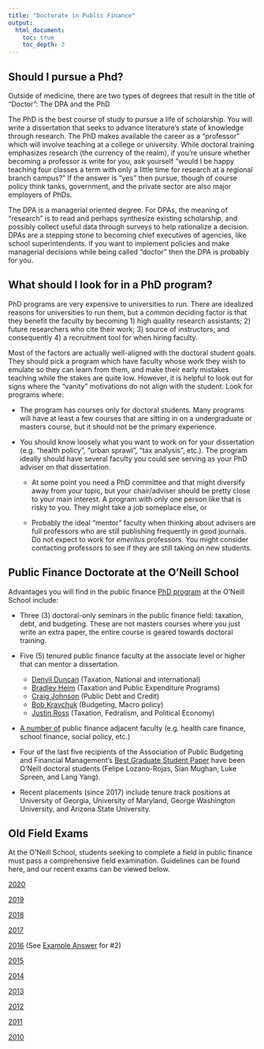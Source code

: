 ```yaml
---
title: "Doctorate in Public Finance"
output:
  html_document:
    toc: true
    toc_depth: 2
---
```


## Should I pursue a Phd?

Outside of medicine, there are two types of degrees that result in the title of "Doctor": The DPA and the PhD

The PhD is the best course of study to pursue a life of scholarship. You will write a dissertation that seeks to advance literature's state of knowledge through research. The PhD makes available the career as a "professor" which will involve teaching at a college or university. While doctoral training emphasizes research (the currency of the realm), if you're unsure whether becoming a professor is write for you, ask yourself "would I be happy teaching four classes a term with only a little time for research at a regional branch campus?" If the answer is "yes" then pursue, though of course policy think tanks, government, and the private sector are also major employers of PhDs. 

The DPA is a managerial oriented degree. For DPAs, the meaning of "research" is to read and perhaps synthesize existing scholarship, and possibly collect useful data through surveys to help rationalize a decision. DPAs are a stepping stone to becoming chief executives of agencies, like school superintendents. If you want to implement policies and make managerial decisions while being called "doctor" then the DPA is probably for you.

## What should I look for in a PhD program?

PhD programs are very expensive to universities to run. There are idealized reasons for universities to run them, but a common deciding factor is that they benefit the faculty by becoming 1) high quality research assistants; 2) future researchers who cite their work; 3) source of instructors; and consequently 4) a recruitment tool for when hiring faculty.

Most of the factors are actually well-aligned with the doctoral student goals. They should pick a program which have faculty whose work they wish to emulate so they can learn from them, and make their early mistakes teaching while the stakes are quite low. However, it is helpful to look out for signs where the "vanity" motivations do not align with the student. Look for programs where:

* The program has courses only for doctoral students. Many programs will have at least a few courses that are sitting in on a undergraduate or masters course, but it should not be the primary experience. 

* You should know loosely what you want to work on for your dissertation (e.g. "health policy", "urban sprawl", "tax analysis", etc.). The program ideally should have several faculty you could see serving as your PhD adviser on that dissertation. 

  + At some point you need a PhD committee and that might diversify away from your topic, but your chair/adviser should be pretty close to your main interest. A program with only one person like that is risky to you. They might take a job someplace else, or 

  + Probably the ideal "mentor" faculty when thinking about advisers are full professors who are still publishing frequently in good journals. Do not expect to work for *emeritus* professors. You might consider contacting professors to see if they are still taking on new students.

## Public Finance Doctorate at the O'Neill School

Advantages you will find in the public finance [PhD program](https://oneill.indiana.edu/doctoral/degrees/public-affairs/index.html) at the O'Neill School include:

* Three (3) doctoral-only seminars in the public finance field: taxation, debt, and budgeting. These are not masters courses where you just write an extra paper, the entire course is geared towards doctoral training.

* Five (5) tenured public finance faculty at the associate level or higher that can mentor a dissertation.

  + [Denvil Duncan](https://sites.google.com/site/denvild/Home) (Taxation, National and international)
  + [Bradley Heim](https://oneill.indiana.edu/faculty-research/directory/profiles/faculty/full-time/heim-bradley.html) (Taxation and Public Expenditure Programs)
  + [Craig Johnson](https://oneill.indiana.edu/faculty-research/directory/profiles/faculty/full-time/johnson-craig.html) (Public Debt and Credit)
  + [Bob Kravchuk](https://oneill.indiana.edu/faculty-research/directory/profiles/faculty/full-time/kravchuk-robert.html) (Budgeting, Macro policy)
  + [Justin Ross](https://justross08.github.io) (Taxation, Fedralism, and Political Economy)
  
* [A number of](https://oneill.indiana.edu/faculty-research/groups/index.html) public finance adjacent faculty (e.g. health care finance, school finance, social policy, etc.)

* Four of the last five recipients of the Association of Public Budgeting and Financial Management's [Best Graduate Student Paper](https://abfm.org/?page_id=93) have been O'Neill doctoral students (Felipe Lozano-Rojas, Sian Mughan, Luke Spreen, and Lang Yang).

* Recent placements (since 2017) include tenure track positions at University of Georgia, University of Maryland, George Washington University, and Arizona State University.

## Old Field Exams

At the O'Neill School, students seeking to complete a field in public finance must pass a comprehensive field examination. Guidelines can be found here, and our recent exams can be viewed below.


[2020](https://github.com/justross08/justross08.github.io/blob/main/docs/2020%20public%20finance%20phd%20exam.doc)

[2019](https://github.com/justross08/justross08.github.io/blob/main/docs/2019%20public%20finance%20phd%20exam.doc)

[2018](https://github.com/justross08/justross08.github.io/blob/main/docs/2018%20public%20finance%20phd%20exam.doc)

[2017](https://github.com/justross08/justross08.github.io/blob/main/docs/2017%20public%20finance%20phd%20exam.doc)

[2016](https://github.com/justross08/justross08.github.io/blob/main/docs/2016%20public%20finance%20phd%20exam.doc) (See [Example Answer](https://github.com/justross08/justross08.github.io/blob/main/docs/Example%20Answer%202016.docx) for #2)

[2015](https://github.com/justross08/justross08.github.io/blob/main/docs/2015%20public%20finance%20phd%20exam.doc)

[2014](https://github.com/justross08/justross08.github.io/blob/main/docs/2014%20public%20finance%20phd%20exam.doc)

[2013](https://github.com/justross08/justross08.github.io/blob/main/docs/2013%20public%20finance%20phd%20exam.doc)

[2012](https://github.com/justross08/justross08.github.io/blob/main/docs/2012%20public%20finance%20phd%20exam.doc)

[2011](https://github.com/justross08/justross08.github.io/blob/main/docs/2011%20public%20finance%20phd%20exam.doc)

[2010](https://github.com/justross08/justross08.github.io/blob/main/docs/2010%20public%20finance%20phd%20exam.doc)
